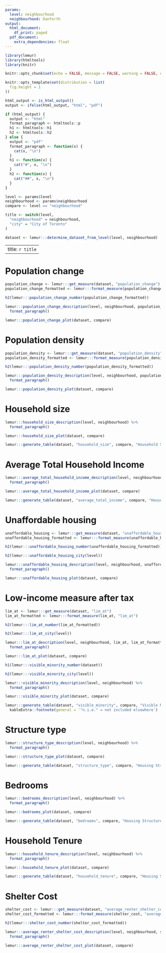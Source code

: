 ```yaml
---
params:
  level: neighbourhood
  neighbourhood: Danforth
output:
  html_document:
    df_print: paged
  pdf_document:
    extra_dependencies: float
---
```


```r
library(lemur)
library(htmltools)
library(knitr)

knitr::opts_chunk$set(echo = FALSE, message = FALSE, warning = FALSE, dpi = 300, results = "asis", out.width = "100%", fig.pos = "!H")

knitr::opts_template$set(distribution = list(
  fig.height = 1
))

html_output <- is_html_output()
output <- ifelse(html_output, "html", "pdf")

if (html_output) {
  output <- "html"
  format_paragraph <- htmltools::p
  h1 <- htmltools::h1
  h2 <- htmltools::h2
} else {
  output <- "pdf"
  format_paragraph <- function(x) {
    cat(x, "\n")
  }
  h1 <- function(x) {
    cat("#", x, "\n")
  }
  h2 <- function(x) {
    cat("##", x, "\n")
  }
}

level <- params$level
neighbourhood <- params$neighbourhood
compare <- level == "neighbourhood"

title <- switch(level,
  "neighbourhood" = neighbourhood,
  "city" = "City of Toronto"
)

dataset <- lemur:::determine_dataset_from_level(level, neighbourhood)
```

---
title: `r title`
---

# Population change

```r
population_change <- lemur:::get_measure(dataset, "population_change")
population_change_formatted <- lemur:::format_measure(population_change, "population_change")

h2(lemur:::population_change_number(population_change_formatted))

lemur:::population_change_description(level, neighbourhood, population_change, population_change_formatted) %>%
  format_paragraph()

lemur:::population_change_plot(dataset, compare)
```

# Population density

```r
population_density <- lemur:::get_measure(dataset, "population_density")
population_density_formatted <- lemur:::format_measure(population_density, "population_density")

h2(lemur:::population_density_number(population_density_formatted))

lemur:::population_density_description(level, neighbourhood, population_density, population_density_formatted) %>%
  format_paragraph()

lemur:::population_density_plot(dataset, compare)
```

# Household size 

```r
lemur:::household_size_description(level, neighbourhood) %>%
  format_paragraph()

lemur:::household_size_plot(dataset, compare)

lemur:::generate_table(dataset, "household_size", compare, "Household Size", "Percent", output = output)
```

# Average Total Household Income 

```r
lemur:::average_total_household_income_description(level, neighbourhood) %>%
  format_paragraph()

lemur:::average_total_household_income_plot(dataset, compare)

lemur:::generate_table(dataset, "average_total_income", compare, "Household Size", "Percent", format = "dollar", output = output)
```

# Unaffordable housing

```r
unaffordable_housing <- lemur:::get_measure(dataset, "unaffordable_housing")
unaffordable_housing_formatted <- lemur:::format_measure(unaffordable_housing, "unaffordable_housing")

h2(lemur:::unaffordable_housing_number(unaffordable_housing_formatted))

h2(lemur:::unaffordable_housing_city(level))

lemur:::unaffordable_housing_description(level, neighbourhood, unaffordable_housing, unaffordable_housing_formatted) %>%
  format_paragraph()

lemur:::unaffordable_housing_plot(dataset, compare)
```

# Low-income measure after tax

```r
lim_at <- lemur:::get_measure(dataset, "lim_at")
lim_at_formatted <- lemur:::format_measure(lim_at, "lim_at")

h2(lemur:::lim_at_number(lim_at_formatted))

h2(lemur:::lim_at_city(level))

lemur:::lim_at_description(level, neighbourhood, lim_at, lim_at_formatted) %>%
  format_paragraph()

lemur:::lim_at_plot(dataset, compare)
```

```r
h1(lemur:::visible_minority_number(dataset))

h2(lemur:::visible_minority_city(level))

lemur:::visible_minority_description(level, neighbourhood) %>%
  format_paragraph()

lemur:::visible_minority_plot(dataset, compare)

lemur:::generate_table(dataset, "visible_minority", compare, "Visible Minority Group", "Percent", output = output) %>%
  kableExtra::footnote(general = '"n.i.e." = not included elsewhere')
```

# Structure type

```r
lemur:::structure_type_description(level, neighbourhood) %>%
  format_paragraph()

lemur:::structure_type_plot(dataset, compare)

lemur:::generate_table(dataset, "structure_type", compare, "Housing Structure Type", "Percent", output = output)
```

# Bedrooms

```r
lemur:::bedrooms_description(level, neighbourhood) %>%
  format_paragraph()

lemur:::bedrooms_plot(dataset, compare)

lemur:::generate_table(dataset, "bedrooms", compare, "Housing Structure Type", "Percent", output = output)
```

# Household Tenure

```r
lemur:::household_tenure_description(level, neighbourhood) %>%
  format_paragraph()

lemur:::household_tenure_plot(dataset, compare)

lemur:::generate_table(dataset, "household_tenure", compare, "Housing Structure Type", "Percent", output = output)
```

# Shelter Cost

```r
shelter_cost <- lemur:::get_measure(dataset, "average_renter_shelter_cost")
shelter_cost_formatted <- lemur:::format_measure(shelter_cost, "average_renter_shelter_cost")

h2(lemur:::shelter_cost_number(shelter_cost_formatted))

lemur:::average_renter_shelter_cost_description(level, neighbourhood, shelter_cost, shelter_cost_formatted) %>%
  format_paragraph()

lemur:::average_renter_shelter_cost_plot(dataset, compare)
```
